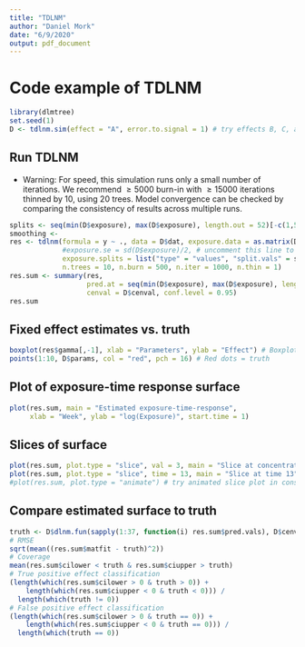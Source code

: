 ```yaml
---
title: "TDLNM"
author: "Daniel Mork"
date: "6/9/2020"
output: pdf_document
---
```


# Code example of TDLNM
```r
library(dlmtree)
set.seed(1)
D <- tdlnm.sim(effect = "A", error.to.signal = 1) # try effects B, C, and D
```

## Run TDLNM
* Warning: For speed, this simulation runs only a small number of iterations.
We recommend $\geq5000$ burn-in with $\geq15000$ iterations thinned by 10, using
20 trees. Model convergence can be checked by comparing the consistency of
results across multiple runs.
```r
splits <- seq(min(D$exposure), max(D$exposure), length.out = 52)[-c(1,52)]
smoothing <- 
res <- tdlnm(formula = y ~ ., data = D$dat, exposure.data = as.matrix(D$exposure),
             #exposure.se = sd(D$exposure)/2, # uncomment this line to try smoothing
             exposure.splits = list("type" = "values", "split.vals" = splits),
             n.trees = 10, n.burn = 500, n.iter = 1000, n.thin = 1)
res.sum <- summary(res,
                   pred.at = seq(min(D$exposure), max(D$exposure), length.out = 102), 
                   cenval = D$cenval, conf.level = 0.95)
res.sum
```

## Fixed effect estimates vs. truth
```r
boxplot(res$gamma[,-1], xlab = "Parameters", ylab = "Effect") # Boxplot estimated effects
points(1:10, D$params, col = "red", pch = 16) # Red dots = truth
```

## Plot of exposure-time response surface
```r
plot(res.sum, main = "Estimated exposure-time-response",
     xlab = "Week", ylab = "log(Exposure)", start.time = 1)
```

\newpage
## Slices of surface
```r
plot(res.sum, plot.type = "slice", val = 3, main = "Slice at concentration 3")
plot(res.sum, plot.type = "slice", time = 13, main = "Slice at time 13")
#plot(res.sum, plot.type = "animate") # try animated slice plot in console
```

## Compare estimated surface to truth
```r
truth <- D$dlnm.fun(sapply(1:37, function(i) res.sum$pred.vals), D$cenval, F)
# RMSE
sqrt(mean((res.sum$matfit - truth)^2))
# Coverage
mean(res.sum$cilower < truth & res.sum$ciupper > truth)
# True positive effect classification
(length(which(res.sum$cilower > 0 & truth > 0)) + 
    length(which(res.sum$ciupper < 0 & truth < 0))) /
  length(which(truth != 0))
# False positive effect classification
(length(which(res.sum$cilower > 0 & truth == 0)) + 
    length(which(res.sum$ciupper < 0 & truth == 0))) /
  length(which(truth == 0))
```

